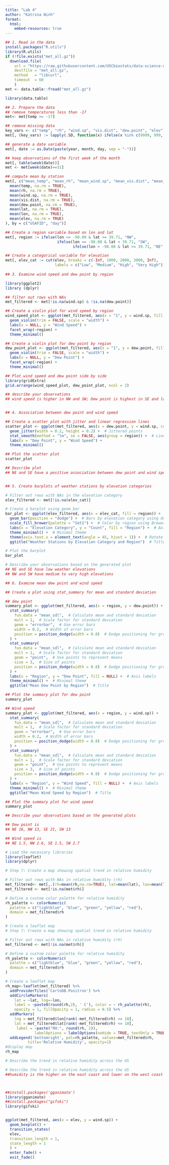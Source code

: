 ```yaml
---
title: "Lab 4"
author: "Katrina Ninh"
format:
  html:
    embed-resources: true
---
```


```r
## 1. Read in the data
install.packages("R.utils")
library(R.utils)
if (!file.exists("met_all.gz"))
  download.file(
    url = "https://raw.githubusercontent.com/USCbiostats/data-science-data/master/02_met/met_all.gz",
    destfile = "met_all.gz",
    method   = "libcurl",
    timeout  = 60
    )
met <- data.table::fread("met_all.gz")

library(data.table)

## 2. Prepare the data
## remove temperatures less than -17
met<- met[temp >= -17]

## remove missing data
key_vars <- c("temp", "rh", "wind.sp", "vis.dist", "dew.point", "elev")
met[, (key_vars) := lapply(.SD, function(x) ifelse(x %in% c(9999, 999, NA), NA, x)), .SDcols = key_vars]

## generate a date variable
met[, date := as.Date(paste(year, month, day, sep = "-"))]

## keep observations of the first week of the month
met[, table(week(date))]
met <- met[week(date)==31]

## compute mean by station
met[, c("mean_temp", "mean_rh", "mean_wind.sp", "mean_vis.dist", "mean_dew.point", "mean_lat", "mean_lon", "mean_elev") := .(
  mean(temp, na.rm = TRUE),
  mean(rh, na.rm = TRUE),
  mean(wind.sp, na.rm = TRUE),
  mean(vis.dist, na.rm = TRUE),
  mean(dew.point, na.rm = TRUE),
  mean(lat, na.rm = TRUE),
  mean(lon, na.rm = TRUE),
  mean(elev, na.rm = TRUE)
), by = c("USAFID", "day")]

## Create a region variable based on lon and lat
met[, region := ifelse(lon <= -98.00 & lat >= 39.71, "NW",
                       ifelse(lon <= -98.00 & lat < 39.71, "SW",
                              ifelse(lon > -98.00 & lat >= 39.71, "NE", "SE")))]

## Create a categorical variable for elevation
met[, elev_cat := cut(elev, breaks = c(-Inf, 1000, 2000, 3000, Inf),
                      labels = c("Low", "Medium", "High", "Very High"))]
                       
## 3. Examine wind speed and dew point by region

library(ggplot2)
library (dplyr)

## filter out rows with NAs
met_filtered <- met[!is.na(wind.sp) & !is.na(dew.point)]

## Create a violin plot for wind speed by region
wind_speed_plot <- ggplot(met_filtered, aes(x = "1", y = wind.sp, fill = region)) +
  geom_violin(trim = FALSE, scale = "width") +
  labs(x = NULL, y = "Wind Speed") +
  facet_wrap(~region) +
  theme_minimal()

## Create a violin plot for dew point by region
dew_point_plot <- ggplot(met_filtered, aes(x = "1", y = dew.point, fill = region)) +
  geom_violin(trim = FALSE, scale = "width") +
  labs(x = NULL, y = "Dew Point") +
  facet_wrap(~region) +
  theme_minimal()

## Plot wind speed and dew point side by side
library(gridExtra)
grid.arrange(wind_speed_plot, dew_point_plot, ncol = 2)

## describe your observations
## wind speed is higher in NW and SW; Dew point is highest in SE and lowest in SW


## 4. Association between dew point and wind speed

## Create a scatter plot with jitter and linear regression lines
scatter_plot <- ggplot(met_filtered, aes(x = dew.point, y = wind.sp, color = region)) +
  geom_jitter(width = 0.2, height = 0.2) +  # Jittered points
  stat_smooth(method = "lm", se = FALSE, aes(group = region)) +  # Linear regression line
  labs(x = "Dew Point", y = "Wind Speed") +
  theme_minimal()

## Plot the scatter plot
scatter_plot

## Describe plot
## NE and SE have a positive association between dew point and wind speed


## 5. Create barplots of weather stations by elevation categories

# Filter out rows with NAs in the elevation category
elev_filtered <- met[!is.na(elev_cat)]

# Create a barplot using geom_bar
bar_plot <- ggplot(elev_filtered, aes(x = elev_cat, fill = region)) +
  geom_bar(position = "dodge") +  # Bars by elevation category using dodge positioning
  scale_fill_brewer(palette = "Set1") +  # Color by region using Brewer palette
  labs(x = "Elevation Category", y = "Count", fill = "Region") +  # Axis labels and legend title
  theme_minimal() +  # Minimal theme
  theme(axis.text.x = element_text(angle = 45, hjust = 1)) +  # Rotate x-axis labels
  ggtitle("Weather Stations by Elevation Category and Region")  # Title

# Plot the barplot
bar_plot

# Describe your observations based on the generated plot
## NE and SE have low weather elevations
## NW and SW have medium to very high elevations

## 6. Examine mean dew point and wind speed

## Create a plot using stat_summary for mean and standard deviation

## dew point
summary_plot <- ggplot(met_filtered, aes(x = region, y = dew.point)) +
  stat_summary(
    fun.data = "mean_sdl",  # Calculate mean and standard deviation
    mult = 1,  # Scale factor for standard deviation
    geom = "errorbar",  # Use error bars
    width = 0.2,  # Width of error bars
    position = position_dodge(width = 0.8)  # Dodge positioning for grouped bars
  ) +
  stat_summary(
    fun.data = "mean_sdl",  # Calculate mean and standard deviation
    mult = 1,  # Scale factor for standard deviation
    geom = "point",  # Use points to represent means
    size = 3,  # Size of points
    position = position_dodge(width = 0.8)  # Dodge positioning for grouped points
  ) +
  labs(x = "Region", y = "Dew Point", fill = NULL) +  # Axis labels
  theme_minimal() +  # Minimal theme
  ggtitle("Mean Dew Point by Region")  # Title

## Plot the summary plot for dew point
summary_plot

## Wind speed
summary_plot <- ggplot(met_filtered, aes(x = region, y = wind.sp)) +
  stat_summary(
    fun.data = "mean_sdl",  # Calculate mean and standard deviation
    mult = 1,  # Scale factor for standard deviation
    geom = "errorbar",  # Use error bars
    width = 0.2,  # Width of error bars
    position = position_dodge(width = 0.8)  # Dodge positioning for grouped bars
  ) +
  stat_summary(
    fun.data = "mean_sdl",  # Calculate mean and standard deviation
    mult = 1,  # Scale factor for standard deviation
    geom = "point",  # Use points to represent means
    size = 3,  # Size of points
    position = position_dodge(width = 0.8)  # Dodge positioning for grouped points
  ) +
  labs(x = "Region", y = "Wind Speed", fill = NULL) +  # Axis labels
  theme_minimal() +  # Minimal theme
  ggtitle("Mean Wind Speed by Region")  # Title

## Plot the summary plot for wind speed
summary_plot

## Describe your observations based on the generated plots

## Dew point is
## NE 16, NW 13, SE 21, SW 13

## Wind speed is
## NE 1.5, NW 2.6, SE 1.5, SW 2.7

# Load the necessary libraries
library(leaflet)
library(dplyr)

# Step 7: Create a map showing spatial trend in relative humidity

# Filter out rows with NAs in relative humidity (rh)
met_filtered<- met[,.(rh=mean(rh,na.rm=TRUE), lat=mean(lat), lon=mean(lon))]
met_filtered <- met[!is.na(met$rh)]

# Define a custom color palette for relative humidity
rh_palette <- colorNumeric(
  palette = c("lightblue", "blue", "green", "yellow", "red"),
  domain = met_filtered$rh
)

# Create a leaflet map
# Step 7: Create a map showing spatial trend in relative humidity

# Filter out rows with NAs in relative humidity (rh)
met_filtered <- met[!is.na(met$rh)]

# Define a custom color palette for relative humidity
rh_palette <- colorNumeric(
  palette = c("lightblue", "blue", "green", "yellow", "red"),
  domain = met_filtered$rh
)

# Create a leaflet map
rh_map<-leaflet(met_filtered) %>%
  addProviderTiles('CartoDB.Positron') %>%
  addCircleMarkers(
    lat = ~lat, lng=~lon,
    label = ~paste0(round(rh,2), ' C'), color = ~ rh_palette(rh),
    opacity = 1, fillOpacity = 1, radius = 0.5) %>%
  addMarkers(
    lng = met_filtered$lon[rank(-met_filtered$rh) <= 10],
    lat = met_filtered$lat[rank(-met_filtered$rh) <= 10],
     label = ~paste("RH:", round(rh, 2)),
             labelOptions = labelOptions(noHide = TRUE, textOnly = TRUE)) %>%
  addLegend('bottomright', pal=rh_palette, values=met_filtered$rh,
          title='Relative Humidity', opacity=1)
#display map
rh_map

# Describe the trend in relative humidity across the US

# Describe the trend in relative humidity across the US
##humidity is the higher on the east coast and lower on the west coast



##install.packages('gganimate')
library(gganimate)
##install.packages("gifski")
library(gifski)


ggplot(met_filtered, aes(x = elev, y = wind.sp)) +
  geom_boxplot() +
  transition_states(
  elev,
  transition_length = 1,
  state_length = 1
  ) +
  enter_fade() +
  exit_fade()

```
